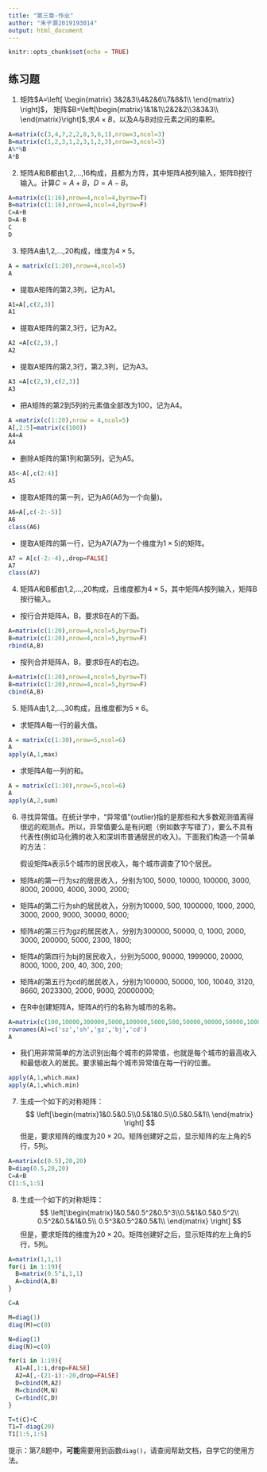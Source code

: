 ---
title: "第三章-作业"
author: "朱子灏2019193014"
output: html_document
---

```{r setup, include=FALSE}
knitr::opts_chunk$set(echo = TRUE)
```

## 练习题

1. 矩阵$A=\left[ \begin{matrix} 3&2&3\\4&2&6\\7&8&1\\  \end{matrix} \right]$，
矩阵$B=\left[\begin{matrix}1&1&1\\2&2&2\\3&3&3\\  \end{matrix}\right]$,求$A\times B$，以及A与B对应元素之间的乘积。
```{r}
A=matrix(c(3,4,7,2,2,8,3,6,1),nrow=3,ncol=3)
B=matrix(c(1,2,3,1,2,3,1,2,3),nrow=3,ncol=3)
A%*%B
A*B
```

2. 矩阵A和B都由1,2,...,16构成，且都为方阵，其中矩阵A按列输入，矩阵B按行输入。计算$C=A+B$，$D=A-B$。
```{r}
A=matrix(c(1:16),nrow=4,ncol=4,byrow=T)
B=matrix(c(1:16),nrow=4,ncol=4,byrow=F)
C=A+B
D=A-B
C
D
```

3. 矩阵A由1,2,...,20构成，维度为$4\times 5$。
```{r}
A = matrix(c(1:20),nrow=4,ncol=5)
A
```

- 提取A矩阵的第2,3列，记为A1。
```{r}
A1=A[,c(2,3)]
A1
```

- 提取A矩阵的第2,3行，记为A2。
```{r}
A2 =A[c(2,3),]
A2
```

- 提取A矩阵的第2,3行，第2,3列，记为A3。
```{r}
A3 =A[c(2,3),c(2,3)]
A3
```

- 把A矩阵的第2到5列的元素值全部改为100，记为A4。
```{r}
A =matrix(c(1:20),nrow = 4,ncol=5)
A[,2:5]=matrix(c(100))
A4=A
A4
```

- 删除A矩阵的第1列和第5列，记为A5。
```{r}
A5<-A[,c(2:4)]
A5
```

- 提取A矩阵的第一列，记为A6(A6为一个向量)。
```{r}
A6=A[,c(-2:-5)]
A6
class(A6)
```

- 提取A矩阵的第一行，记为A7(A7为一个维度为$1\times 5$)的矩阵。
```{r}
A7 = A[c(-2:-4),,drop=FALSE]
A7
class(A7)
```

4. 矩阵A和B都由1,2,...,20构成，且维度都为$4\times 5$，其中矩阵A按列输入，矩阵B按行输入。
- 按行合并矩阵A，B，要求B在A的下面。
```{r}
A=matrix(c(1:20),nrow=4,ncol=5,byrow=T)
B=matrix(c(1:20),nrow=4,ncol=5,byrow=F)
rbind(A,B)
```
- 按列合并矩阵A，B，要求B在A的右边。
```{r}
A=matrix(c(1:20),nrow=4,ncol=5,byrow=T)
B=matrix(c(1:20),nrow=4,ncol=5,byrow=F)
cbind(A,B)
```

5. 矩阵A由1,2,...,30构成，且维度都为$5\times 6$。

- 求矩阵A每一行的最大值。
```{r}
A = matrix(c(1:30),nrow=5,ncol=6)
A
apply(A,1,max)
```
- 求矩阵A每一列的和。
```{r}
A = matrix(c(1:30),nrow=5,ncol=6)
A
apply(A,2,sum)
```

6. 寻找异常值。在统计学中，“异常值”(outlier)指的是那些和大多数观测值离得很远的观测点。所以，异常值要么是有问题（例如数字写错了），要么不具有代表性(例如马化腾的收入和深圳市普通居民的收入)。下面我们构造一个简单的方法：

   假设矩阵`A`表示5个城市的居民收入，每个城市调查了10个居民。

- 矩阵`A`的第一行为sz的居民收入，分别为100, 5000, 10000, 100000, 3000, 8000, 20000, 4000, 3000, 2000;
- 矩阵`A`的第二行为sh的居民收入，分别为10000, 500, 1000000, 1000, 2000, 3000, 2000, 9000, 30000, 6000;
- 矩阵`A`的第三行为gz的居民收入，分别为300000, 50000, 0, 1000, 2000, 3000, 200000, 5000, 2300, 1800;
- 矩阵`A`的第四行为bj的居民收入，分别为5000, 90000, 1999000, 20000, 8000, 1000, 200, 40, 300, 200;
- 矩阵`A`的第五行为cd的居民收入，分别为100000, 50000, 100, 10040, 3120, 8660, 2023300, 2000, 9000, 20000000;

- 在R中创建矩阵A，矩阵A的行的名称为城市的名称。
```{r}
A=matrix(c(100,10000,300000,5000,100000,5000,500,50000,90000,50000,10000,1000000,0,1999000,100,100000,1000,1000,20000,10400,3000,2000,2000,8000,3120,8000,3000,3000,1000,8660,20000,2000,200000,200,2023300,4000,9000,5000,40,2000,3000,30000,2300,300,9000,2000,6000,1800,200,20000000),nrow=5,ncol=10)
rownames(A)=c('sz','sh','gz','bj','cd')
A
```

- 我们用非常简单的方法识别出每个城市的异常值，也就是每个城市的最高收入和最低收入的居民。要求输出每个城市异常值在每一行的位置。
```{r}
apply(A,1,which.max)
apply(A,1,which.min)
```

7. 生成一个如下的对称矩阵：
$$
\left[\begin{matrix}1&0.5&0.5\\0.5&1&0.5\\0.5&0.5&1\\ \end{matrix} \right]
$$
但是，要求矩阵的维度为$20\times 20$。矩阵创建好之后，显示矩阵的左上角的5行，5列。
```{r}
A=matrix(c(0.5),20,20)
B=diag(0.5,20,20)
C=A+B
C[1:5,1:5]
```

8. 生成一个如下的对称矩阵：
$$
\left[\begin{matrix}1&0.5&0.5^2&0.5^3\\0.5&1&0.5&0.5^2\\
0.5^2&0.5&1&0.5\\
0.5^3&0.5^2&0.5&1\\ \end{matrix} \right]
$$
但是，要求矩阵的维度为$20\times 20$。矩阵创建好之后，显示矩阵的左上角的5行，5列。
```{r}
A=matrix(1,1,1)
for(i in 1:19){
  B=matrix(0.5^i,1,1)
  A=cbind(A,B)
}

C=A

M=diag(1)
diag(M)=c(0)

N=diag(1)
diag(N)=c(0)

for(i in 1:19){
  A1=A[,1:i,drop=FALSE]
  A2=A[,-(21-i):-20,drop=FALSE]
  D=cbind(M,A2)
  M=cbind(M,N)
  C=rbind(C,D)
}

T=t(C)+C
T1=T-diag(20)
T1[1:5,1:5]
```

提示：第7,8题中，**可能**需要用到函数`diag()`，请查阅帮助文档，自学它的使用方法。

